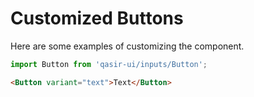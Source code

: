 
# Customized Buttons

<Subtitle>
  Here are some examples of customizing the component.
</Subtitle>
<Preview withSource="none">
  <Story id="components-inputs-button-example--customized" />
</Preview>

```js
import Button from 'qasir-ui/inputs/Button';
```

```html
<Button variant="text">Text</Button>
```

